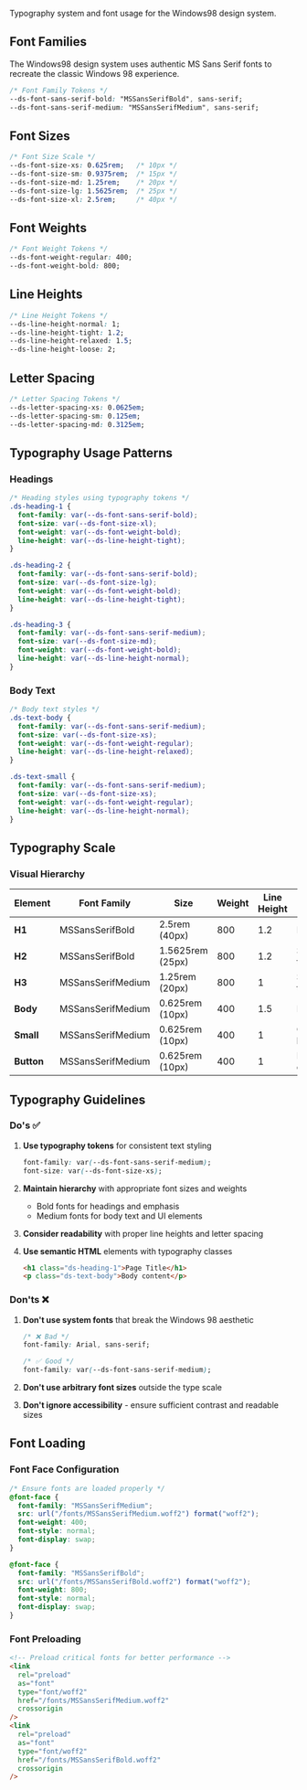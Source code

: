 
<Meta title="Workspaces/Design System/Guide/Typography" />

<Title>�️ Typography</Title>

Typography system and font usage for the Windows98 design system.

## Font Families

The Windows98 design system uses authentic MS Sans Serif fonts to recreate the classic Windows 98 experience.

```css
/* Font Family Tokens */
--ds-font-sans-serif-bold: "MSSansSerifBold", sans-serif;
--ds-font-sans-serif-medium: "MSSansSerifMedium", sans-serif;
```

## Font Sizes

```css
/* Font Size Scale */
--ds-font-size-xs: 0.625rem;   /* 10px */
--ds-font-size-sm: 0.9375rem;  /* 15px */
--ds-font-size-md: 1.25rem;    /* 20px */
--ds-font-size-lg: 1.5625rem;  /* 25px */
--ds-font-size-xl: 2.5rem;     /* 40px */
```

## Font Weights

```css
/* Font Weight Tokens */
--ds-font-weight-regular: 400;
--ds-font-weight-bold: 800;
```

## Line Heights

```css
/* Line Height Tokens */
--ds-line-height-normal: 1;
--ds-line-height-tight: 1.2;
--ds-line-height-relaxed: 1.5;
--ds-line-height-loose: 2;
```

## Letter Spacing

```css
/* Letter Spacing Tokens */
--ds-letter-spacing-xs: 0.0625em;
--ds-letter-spacing-sm: 0.125em;
--ds-letter-spacing-md: 0.3125em;
```

## Typography Usage Patterns

### Headings

```css
/* Heading styles using typography tokens */
.ds-heading-1 {
  font-family: var(--ds-font-sans-serif-bold);
  font-size: var(--ds-font-size-xl);
  font-weight: var(--ds-font-weight-bold);
  line-height: var(--ds-line-height-tight);
}

.ds-heading-2 {
  font-family: var(--ds-font-sans-serif-bold);
  font-size: var(--ds-font-size-lg);
  font-weight: var(--ds-font-weight-bold);
  line-height: var(--ds-line-height-tight);
}

.ds-heading-3 {
  font-family: var(--ds-font-sans-serif-medium);
  font-size: var(--ds-font-size-md);
  font-weight: var(--ds-font-weight-bold);
  line-height: var(--ds-line-height-normal);
}
```

### Body Text

```css
/* Body text styles */
.ds-text-body {
  font-family: var(--ds-font-sans-serif-medium);
  font-size: var(--ds-font-size-xs);
  font-weight: var(--ds-font-weight-regular);
  line-height: var(--ds-line-height-relaxed);
}

.ds-text-small {
  font-family: var(--ds-font-sans-serif-medium);
  font-size: var(--ds-font-size-xs);
  font-weight: var(--ds-font-weight-regular);
  line-height: var(--ds-line-height-normal);
}
```

## Typography Scale

### Visual Hierarchy

| Element | Font Family | Size | Weight | Line Height | Usage |
|---------|-------------|------|---------|-------------|-------|
| **H1** | MSSansSerifBold | 2.5rem (40px) | 800 | 1.2 | Page titles |
| **H2** | MSSansSerifBold | 1.5625rem (25px) | 800 | 1.2 | Section titles |
| **H3** | MSSansSerifMedium | 1.25rem (20px) | 800 | 1 | Subsection titles |
| **Body** | MSSansSerifMedium | 0.625rem (10px) | 400 | 1.5 | Body text |
| **Small** | MSSansSerifMedium | 0.625rem (10px) | 400 | 1 | Captions, labels |
| **Button** | MSSansSerifMedium | 0.625rem (10px) | 400 | 1 | Interactive elements |

## Typography Guidelines

### Do's ✅

1. **Use typography tokens** for consistent text styling
   ```css
   font-family: var(--ds-font-sans-serif-medium);
   font-size: var(--ds-font-size-xs);
   ```

2. **Maintain hierarchy** with appropriate font sizes and weights
   - Bold fonts for headings and emphasis
   - Medium fonts for body text and UI elements

3. **Consider readability** with proper line heights and letter spacing

4. **Use semantic HTML** elements with typography classes
   ```html
   <h1 class="ds-heading-1">Page Title</h1>
   <p class="ds-text-body">Body content</p>
   ```

### Don'ts ❌

1. **Don't use system fonts** that break the Windows 98 aesthetic
   ```css
   /* ❌ Bad */
   font-family: Arial, sans-serif;
   
   /* ✅ Good */
   font-family: var(--ds-font-sans-serif-medium);
   ```

2. **Don't use arbitrary font sizes** outside the type scale

3. **Don't ignore accessibility** - ensure sufficient contrast and readable sizes

## Font Loading

### Font Face Configuration

```css
/* Ensure fonts are loaded properly */
@font-face {
  font-family: "MSSansSerifMedium";
  src: url("/fonts/MSSansSerifMedium.woff2") format("woff2");
  font-weight: 400;
  font-style: normal;
  font-display: swap;
}

@font-face {
  font-family: "MSSansSerifBold";
  src: url("/fonts/MSSansSerifBold.woff2") format("woff2");
  font-weight: 800;
  font-style: normal;
  font-display: swap;
}
```

### Font Preloading

```html
<!-- Preload critical fonts for better performance -->
<link
  rel="preload"
  as="font"
  type="font/woff2"
  href="/fonts/MSSansSerifMedium.woff2"
  crossorigin
/>
<link
  rel="preload"
  as="font"
  type="font/woff2"
  href="/fonts/MSSansSerifBold.woff2"
  crossorigin
/>
```
